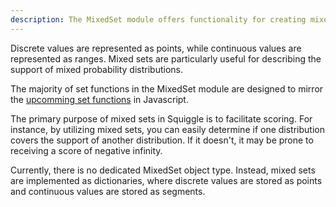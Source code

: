 ```yaml
---
description: The MixedSet module offers functionality for creating mixed sets, which are sets that can contain both discrete and continuous values.
---
```


Discrete values are represented as points, while continuous values are represented as ranges. Mixed sets are particularly useful for describing the support of mixed probability distributions.

The majority of set functions in the MixedSet module are designed to mirror the [upcomming set functions](https://developer.mozilla.org/en-US/docs/Web/JavaScript/Reference/Global_Objects/Set) in Javascript.

The primary purpose of mixed sets in Squiggle is to facilitate scoring. For instance, by utilizing mixed sets, you can easily determine if one distribution covers the support of another distribution. If it doesn't, it may be prone to receiving a score of negative infinity.

Currently, there is no dedicated MixedSet object type. Instead, mixed sets are implemented as dictionaries, where discrete values are stored as points and continuous values are stored as segments.
